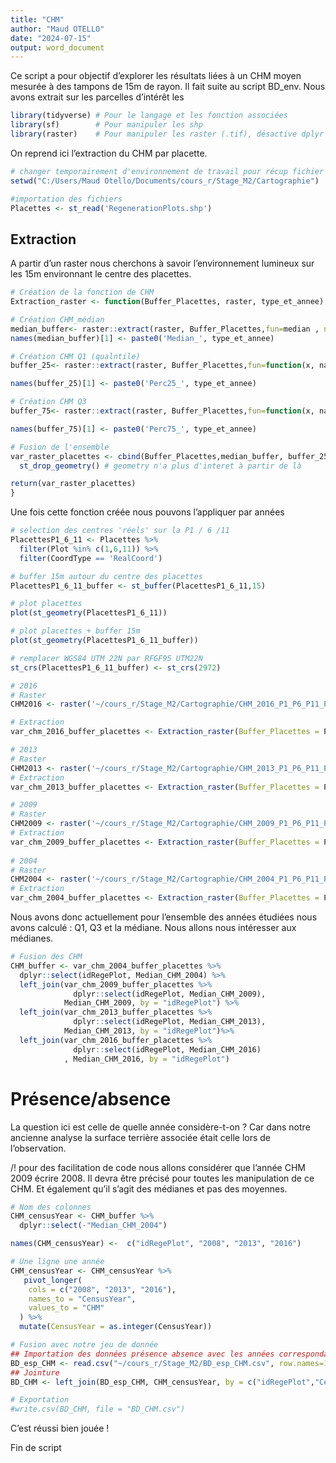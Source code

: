 ```yaml
---
title: "CHM"
author: "Maud OTELLO"
date: "2024-07-15"
output: word_document
---
```

Ce script a pour objectif d'explorer les résultats liées à un CHM moyen mesurée à des tampons de 15m de rayon. Il fait suite au script BD_env. Nous avons extrait sur les parcelles d'intérêt les

```r
library(tidyverse) # Pour le langage et les fonction associées
library(sf)        # Pour manipuler les shp
library(raster)    # Pour manipuler les raster (.tif), désactive dplyr
```

On reprend ici l'extraction du CHM par placette. 

```r
# changer temporairement d'environnement de travail pour récup fichier
setwd("C:/Users/Maud Otello/Documents/cours_r/Stage_M2/Cartographie")

#importation des fichiers
Placettes <- st_read('RegenerationPlots.shp')
```

## Extraction

A partir d'un raster nous cherchons à savoir l'environnement lumineux sur les 15m environnant le centre des placettes.

```r
# Création de la fonction de CHM
Extraction_raster <- function(Buffer_Placettes, raster, type_et_annee) {

# Création CHM_médian
median_buffer<- raster::extract(raster, Buffer_Placettes,fun=median , na.rm=T) %>% as.data.frame() 
names(median_buffer)[1] <- paste0('Median_', type_et_annee)

# Création CHM Q1 (qualntile)
buffer_25<- raster::extract(raster, Buffer_Placettes,fun=function(x, na.rm){quantile(x, .25, na.rm=T)} )%>% as.data.frame()  

names(buffer_25)[1] <- paste0('Perc25_', type_et_annee)

# Création CHM Q3
buffer_75<- raster::extract(raster, Buffer_Placettes,fun=function(x, na.rm){quantile(x, .75, na.rm=T)} )%>% as.data.frame() 

names(buffer_75)[1] <- paste0('Perc75_', type_et_annee)

# Fusion de l'ensemble
var_raster_placettes <- cbind(Buffer_Placettes,median_buffer, buffer_25 , buffer_75) %>%# tout est dans le bon ordre : cbind
  st_drop_geometry() # geometry n'a plus d'interet à partir de là

return(var_raster_placettes)
}
```

Une fois cette fonction créée nous pouvons l'appliquer par années

```r
# selection des centres 'réels' sur la P1 / 6 /11
PlacettesP1_6_11 <- Placettes %>%
  filter(Plot %in% c(1,6,11)) %>% 
  filter(CoordType == 'RealCoord') 

# buffer 15m autour du centre des placettes
PlacettesP1_6_11_buffer <- st_buffer(PlacettesP1_6_11,15) 

# plot placettes
plot(st_geometry(PlacettesP1_6_11)) 

# plot placettes + buffer 15m
plot(st_geometry(PlacettesP1_6_11_buffer)) 

# remplacer WGS84 UTM 22N par RFGF95 UTM22N 
st_crs(PlacettesP1_6_11_buffer) <- st_crs(2972) 

# 2016
# Raster
CHM2016 <- raster('~/cours_r/Stage_M2/Cartographie/CHM_2016_P1_P6_P11_Paracou_RFGF95UTM22N.tif')

# Extraction 
var_chm_2016_buffer_placettes <- Extraction_raster(Buffer_Placettes = PlacettesP1_6_11_buffer, raster = CHM2016, type_et_annee = 'CHM_2016')

# 2013
# Raster
CHM2013 <- raster('~/cours_r/Stage_M2/Cartographie/CHM_2013_P1_P6_P11_Paracou_RFGF95UTM22N.tif')
# Extraction
var_chm_2013_buffer_placettes <- Extraction_raster(Buffer_Placettes = PlacettesP1_6_11_buffer, raster = CHM2013, type_et_annee = 'CHM_2013')

# 2009
# Raster
CHM2009 <- raster('~/cours_r/Stage_M2/Cartographie/CHM_2009_P1_P6_P11_Paracou_RFGF95UTM22N.tif')
# Extraction
var_chm_2009_buffer_placettes <- Extraction_raster(Buffer_Placettes = PlacettesP1_6_11_buffer, raster = CHM2009, type_et_annee = 'CHM_2009')
  
# 2004
# Raster
CHM2004 <- raster('~/cours_r/Stage_M2/Cartographie/CHM_2004_P1_P6_P11_Paracou_RFGF95UTM22N.tif')
# Extraction 
var_chm_2004_buffer_placettes <- Extraction_raster(Buffer_Placettes = PlacettesP1_6_11_buffer, raster = CHM2004, type_et_annee = 'CHM_2004')
```

Nous avons donc actuellement pour l'ensemble des années étudiées nous avons calculé : Q1, Q3 et la médiane. Nous allons nous intéresser aux médianes.

```r
# Fusion des CHM
CHM_buffer <- var_chm_2004_buffer_placettes %>%
  dplyr::select(idRegePlot, Median_CHM_2004) %>%
  left_join(var_chm_2009_buffer_placettes %>%
              dplyr::select(idRegePlot, Median_CHM_2009),
            Median_CHM_2009, by = "idRegePlot") %>%
  left_join(var_chm_2013_buffer_placettes %>%
              dplyr::select(idRegePlot, Median_CHM_2013),
            Median_CHM_2013, by = "idRegePlot")%>%
  left_join(var_chm_2016_buffer_placettes %>%
              dplyr::select(idRegePlot, Median_CHM_2016)
            , Median_CHM_2016, by = "idRegePlot")
```

# Présence/absence
La question ici est celle de quelle année considère-t-on ? Car dans notre ancienne analyse la surface terrière associée était celle lors de l'observation.

/!\ pour des facilitation de code nous allons considérer que l'année CHM 2009 écrire 2008. Il devra être précisé pour toutes les manipulation de ce CHM. Et également qu'il s'agit des médianes et pas des moyennes.
```r
# Nom des colonnes
CHM_censusYear <- CHM_buffer %>%
  dplyr::select(-"Median_CHM_2004")

names(CHM_censusYear) <-  c("idRegePlot", "2008", "2013", "2016")

# Une ligne une année
CHM_censusYear <- CHM_censusYear %>%
   pivot_longer(
    cols = c("2008", "2013", "2016"),
    names_to = "CensusYear",
    values_to = "CHM"
  ) %>%
  mutate(CensusYear = as.integer(CensusYear))

# Fusion avec notre jeu de donnée
## Importation des données présence absence avec les années correspondantes
BD_esp_CHM <- read.csv("~/cours_r/Stage_M2/BD_esp_CHM.csv", row.names=1)
## Jointure
BD_CHM <- left_join(BD_esp_CHM, CHM_censusYear, by = c("idRegePlot","CensusYear"))

# Exportation
#write.csv(BD_CHM, file = "BD_CHM.csv")
```

C'est réussi bien jouée !

Fin de script

